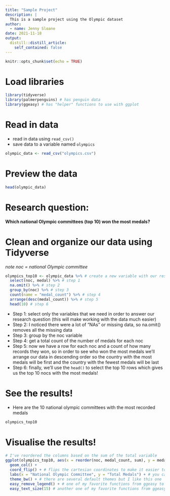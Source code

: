 ```yaml
---
title: "Sample Project"
description: |
  This is a sample project using the Olympic dataset 
author:
  - name: Jenny Sloane
date: 2021-11-18
output:
  distill::distill_article:
    self_contained: false
---
```

<!-- have to knit before build -->
<!-- need space before and after R chunks -->

```r
knitr::opts_chunk$set(echo = TRUE)
```


# Load libraries
```r
library(tidyverse)
library(palmerpenguins) # has penguin data
library(ggeasy) # has "helper" functions to use with ggplot
```

# Read in data

- read in data using `read_csv()`
- save data to a variable named `olympics`

```r
olympic_data <- read_csv("olympics.csv")
``` 

# Preview the data 

```r
head(olympic_data)
```

# Research question: 

**Which national Olympic committees (top 10) won the most medals?**

# Clean and organize our data using Tidyverse

*note noc = national Olympic committee*

```r
olympics_top10 <- olympic_data %>% # create a new variable with our results
  select(noc, medal) %>% # step 1
  na.omit() %>% # step 2
  group_by(noc) %>% # step 3
  count(name = "medal_count") %>% # step 4
  arrange(desc(medal_count)) %>% # step 5
  head(10) # step 6
```

- Step 1: select only the variables that we need in order to answer our research question (this will make working with the data much easier) 
- Step 2: I noticed there were a lot of "NAs" or missing data, so na.omit() removes all the missing data
- Step 3: group by the noc variable
- Step 4: get a total count of the number of medals for each noc
- Step 5: now we have a row for each noc and a count of how many records they won, so in order to see who won the most medals we'll arrange our data in descending order so the country with the most medals will be first and the country with the fewest medals will be last
- Step 6: finally, we'll use the `head()` to select the top 10 rows which gives us the top 10 nocs with the most medals!

# See the results!

- Here are the 10 national olympic committees with the most recorded medals

```r
olympics_top10
```

# Visualise the results!

```r
# I've reordered the columns based on the sum of the total variable 
ggplot(olympics_top10, aes(x = reorder(noc, medal_count, sum), y = medal_count, fill=noc)) + 
  geom_col() + 
  coord_flip() + # flips the cartesian coordinates to make it easier to read the country names
  labs(x = "National Olympic Committee", y = "Total Medals") + # you can also add a "title" here if you'd like
  theme_bw() + # there are several default themes but I like this one 
  easy_remove_legend() + # one of my favorite functions from ggeasy to remove the legend
  easy_text_size(15) # another one of my favorite functions from ggeasy to change the text size

```

